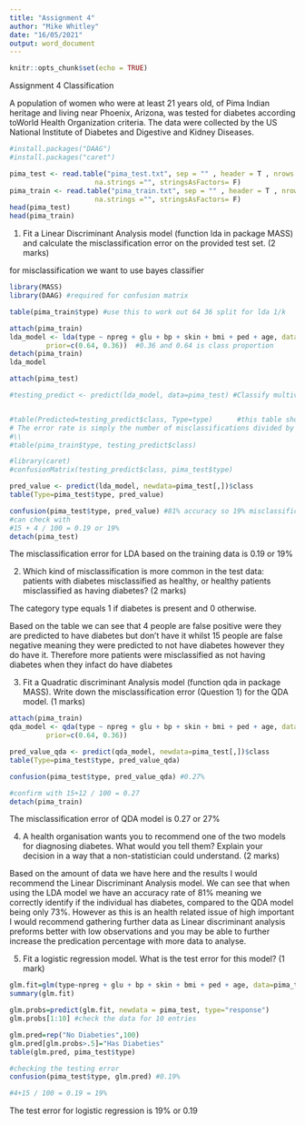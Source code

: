 ---
title: "Assignment 4"
author: "Mike Whitley"
date: "16/05/2021"
output: word_document
---

```{r setup, include=FALSE}
knitr::opts_chunk$set(echo = TRUE)
```

Assignment 4 Classification

A population of women who were at least 21 years old, of Pima Indian heritage and living near Phoenix,
Arizona, was tested for diabetes according toWorld Health Organization criteria. The data were collected
by the US National Institute of Diabetes and Digestive and Kidney Diseases.

```{r}
#install.packages("DAAG")
#install.packages("caret")
```


```{r}
pima_test <- read.table("pima_test.txt", sep = "" , header = T , nrows = 100,
                     na.strings ="", stringsAsFactors= F)
pima_train <- read.table("pima_train.txt", sep = "" , header = T , nrows = 100,
                     na.strings ="", stringsAsFactors= F)
head(pima_test)
head(pima_train)

```
1. Fit a Linear Discriminant Analysis model (function lda in package MASS) and calculate the misclassification
error on the provided test set. (2 marks)

for misclassification we want to use bayes classifier 

```{r}
library(MASS)
library(DAAG) #required for confusion matrix

```

```{r message=FALSE}

table(pima_train$type) #use this to work out 64 36 split for lda 1/k

attach(pima_train) 
lda_model <- lda(type ~ npreg + glu + bp + skin + bmi + ped + age, data=pima_train,         #completes LDA analysis
         prior=c(0.64, 0.36))  #0.36 and 0.64 is class proportion 
detach(pima_train)
lda_model
```

```{r, message=FALSE}
attach(pima_test)

#testing_predict <- predict(lda_model, data=pima_test) #Classify multivariate observations in conjunction with lda, and also project data onto the linear discriminants.


#table(Predicted=testing_predict$class, Type=type)      #this table should give me the data needed to calculate accuracy i.e error rate 
# The error rate is simply the number of misclassifications divided by the total sample size.so can check with using the table
#\\
#table(pima_train$type, testing_predict$class)

#library(caret)
#confusionMatrix(testing_predict$class, pima_test$type)

pred_value <- predict(lda_model, newdata=pima_test[,])$class
table(Type=pima_test$type, pred_value)

confusion(pima_test$type, pred_value) #81% accuracy so 19% misclassification 
#can check with 
#15 + 4 / 100 = 0.19 or 19%
detach(pima_test)
```

The misclassification error for LDA based on the training data is 0.19 or 19%


2. Which kind of misclassification is more common in the test data: patients with diabetes misclassified
as healthy, or healthy patients misclassified as having diabetes? (2 marks)

The category type equals 1 if diabetes is present and 0 otherwise.

Based on the table we can see that 4 people are false positive were they are predicted to have diabetes but don't have it whilst 15 people are false negative meaning they were predicted to not have diabetes however they do have it. Therefore more patients were misclassified as not having diabetes when they infact do have diabetes 


3. Fit a Quadratic discriminant Analysis model (function qda in package MASS). Write down the
misclassification error (Question 1) for the QDA model. (1 marks)

```{r message=FALSE}
attach(pima_train)
qda_model <- qda(type ~ npreg + glu + bp + skin + bmi + ped + age, data=pima_train,         #completes LDA analysis
         prior=c(0.64, 0.36))

pred_value_qda <- predict(qda_model, newdata=pima_test[,])$class
table(Type=pima_test$type, pred_value_qda)

confusion(pima_test$type, pred_value_qda) #0.27%

#confirm with 15+12 / 100 = 0.27
detach(pima_train)

```
The misclassification error of QDA model is 0.27 or 27% 


4. A health organisation wants you to recommend one of the two models for diagnosing diabetes. What
would you tell them? Explain your decision in a way that a non-statistician could understand. (2
marks)

Based on the amount of data we have here and the results I would recommend the Linear Discriminant Analysis model. We can see that when using the LDA model we have an accuracy rate of 81% meaning we correctly identify if the individual has diabetes, compared to the QDA model being only 73%. However as this is an health related issue of high important I would recommend gathering further data as Linear discriminant analysis preforms better with low observations and you may be able to further increase the predication percentage with more data to analyse. 


5. Fit a logistic regression model. What is the test error for this model? (1 mark)

```{r}
glm.fit=glm(type~npreg + glu + bp + skin + bmi + ped + age, data=pima_train, family=binomial)
summary(glm.fit)
```
```{r}
glm.probs=predict(glm.fit, newdata = pima_test, type="response")
glm.probs[1:10] #check the data for 10 entries

glm.pred=rep("No Diabeties",100)
glm.pred[glm.probs>.5]="Has Diabeties"
table(glm.pred, pima_test$type)

#checking the testing error
confusion(pima_test$type, glm.pred) #0.19%

#4+15 / 100 = 0.19 = 19% 
```
The test error for logistic regression is 19% or 0.19



